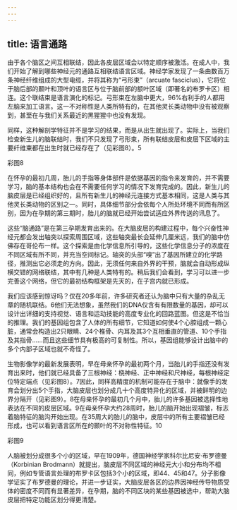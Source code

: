 ```yaml
---
---
---
```

title: 语言通路
---




由于各个脑区之间互相联结，因此各皮层区域会以特定顺序被激活。在成人中，我们开始了解到哪些神经元的通路互相联结语言区域。神经学家发现了一条由数百万条神经纤维组成的大型电缆，并将其称为“弓形束”（arcuate fasciclus），它将位于脑后部的颞叶和顶叶的语言区与位于脑前部的额叶区域（即著名的布罗卡区）相连。这个联结束是语言演化的标记。弓形束在左脑中更大，96%右利手的人都用左脑来加工语言。这一不对称性是人类所特有的，在其他灵长类动物中没有被观察到，甚至在与我们关系最近的黑猩猩中也没有发现。

同样，这种解剖学特征并不是学习的结果，而是从出生就出现了。实际上，当我们检查新生儿的脑联结时，我们不只发现了弓形束，所有联结皮层和皮层下区域的主要纤维束都在出生时就已经存在了（见彩图8）。5

彩图8

在怀孕的最初几周，胎儿的手指等身体部件是依据基因的指令来发育的，并不需要学习，脑的基本结构也会在不需要任何学习的情况下发育完成的。因此，新生儿的脑皮层是已经组织好的，且所有新生儿的神经元连接方式基本相同，这是人类与其他灵长类动物的区别之一。同时，具体细节部分会依每个人所处环境不同而有所区别，因为在孕期的第三期时，胎儿的脑就已经开始尝试适应外界传送的讯息了。



这些“脑通路”是在第三孕期发育出来的。在大脑皮层的构建过程中，每个兴奋性神经元都会发出轴突以探索周围区域，这些轴突最长会延伸几厘米远，我们的脑中仿佛存在哥伦布一样。这个探索是由化学信息所引导的，这些化学信息分子的浓度在不同区域有所不同，并充当空间标记。轴突的头部“嗅”出了基因所建立的化学路径，推测出它必须走的方向。因此，无须任何来自外界的干预，脑就会自动形成纵横交错的网络联结，其中有几种是人类特有的。稍后我们会看到，学习可以进一步完善这个网络，但它的最初结构框架是先天的，在子宫内就已形成。

我们应该感到惊讶吗？仅在20多年前，许多研究者还认为脑中只有大量的杂乱无章的随机联结。6他们无法想象，虽然我们的DNA仅含有有限数量的基因，却可以设计出详细的支持视觉、语言和运动技能的高度专业化的回路蓝图。但这是不恰当的推理。我们的基因组包含了人体的所有细节，它知道如何使4个心腔组成一颗心脏，通常会构造出2只眼睛、24个椎骨、内耳及其3个互相垂直的管道、10个手指及其指骨……而且这些细节具有极高的可复制性。所以，基因组能够设计出脑中的多个内部子区域也就不奇怪了。

生物影像学的最新发展表明，早在母亲怀孕的最初两个月，当胎儿的手指还没有发育出来时，他们就已经具备了三根神经：桡神经、正中神经和尺神经，每根神经定位特定端点（见彩图8）。7因此，同样高精度的机制可能存在于脑中：就像手的发育会划分出5个手指，大脑皮层也划分成几十个高度特异化的区域，并被鲜明的边界分隔开（见彩图9）。8在母亲怀孕的最初几个月中，胎儿的许多基因被选择性地表达在不同的皮层区域。9在母亲怀孕大约28周时，胎儿的脑开始出现褶皱，标志着脑特征的脑沟开始出现。在35周大的胎儿的脑中，皮层中的所有主要褶皱已经形成，也可以看到语言区所在的颞叶的不对称性特征。10

彩图9

人脑被划分成很多个小的区域，早在1909年，德国神经学家科尔比尼安·布罗德曼（Korbinian Brodmann）就提出，脑皮层不同区域的神经元大小和分布均不相同，例如专管语言处理的布罗卡区包括3个小的区域，即44、45和47。分子影像学证实了布罗德曼的理论，并进一步证实，大脑皮层各区的边界因神经传导物质受体的密度不同而有显著差异，在孕期，脑的不同区块的某些基因被选中，帮助大脑皮层把特定功能区划分得更清楚。